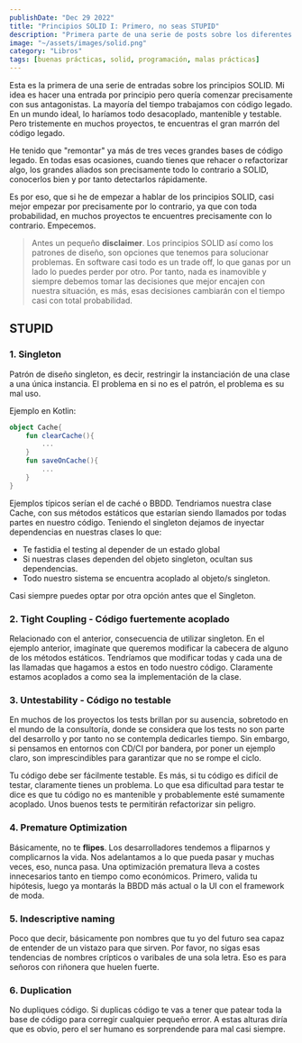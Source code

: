 ```yaml
---
publishDate: "Dec 29 2022"
title: "Principios SOLID I: Primero, no seas STUPID"
description: "Primera parte de una serie de posts sobre los diferentes principios SOLID. Empezamos con sus principios antagonistas"
image: "~/assets/images/solid.png"
category: "Libros"
tags: [buenas prácticas, solid, programación, malas prácticas]
---
```


Esta es la primera de una serie de entradas sobre los principios SOLID. Mi idea es hacer una entrada por principio 
pero quería comenzar precisamente con sus antagonistas. La mayoría del tiempo trabajamos con código legado. En un 
mundo ideal, lo haríamos todo desacoplado, mantenible y testable. Pero tristemente en muchos proyectos, 
te encuentras el gran marrón del código legado.

He tenido que "remontar" ya más de tres veces grandes bases de código legado. En todas esas ocasiones, cuando tienes 
que rehacer o refactorizar algo, los grandes aliados son precisamente todo lo contrario a SOLID, conocerlos 
bien y por tanto detectarlos rápidamente.


Es por eso, que si he de empezar a hablar de los principios SOLID, casi mejor empezar por precisamente por lo 
contrario, ya que con toda probabilidad, en muchos proyectos te encuentres precisamente con lo contrario. Empecemos.

> Antes un pequeño **disclaimer**. Los principios SOLID así como los patrones de diseño, son opciones que tenemos para solucionar 
> problemas. En software casi todo es un trade off, lo que ganas por un lado lo puedes perder por otro. Por tanto, 
> nada es inamovible y siempre debemos tomar las decisiones que mejor encajen con nuestra situación, es más, 
> esas decisiones cambiarán con el tiempo casi con total probabilidad.

## STUPID

### 1. Singleton

Patrón de diseño singleton, es decir, restringir la instanciación de una clase a una única instancia. El problema en si no 
es el patrón, el problema es su mal uso. 

Ejemplo en Kotlin: 

```kotlin
object Cache{
    fun clearCache(){
        ...
    }
    fun saveOnCache(){
        ...
    }
}
```
Ejemplos típicos serían el de caché o BBDD. Tendriamos nuestra clase Cache, con sus métodos estáticos que estarían siendo llamados 
por todas partes en nuestro código. Teniendo el singleton dejamos de inyectar dependencias en nuestras clases lo que: 

- Te fastidia el testing al depender de un estado global
- Si nuestras clases dependen del objeto singleton, ocultan sus dependencias.
- Todo nuestro sistema se encuentra acoplado al objeto/s singleton.

Casi siempre puedes optar por otra opción antes que el Singleton.

### 2. Tight Coupling - Código fuertemente acoplado

Relacionado con el anterior, consecuencia de utilizar singleton. En el ejemplo anterior, imagínate que queremos modificar la cabecera 
de alguno de los métodos estáticos. Tendríamos que modificar todas y cada una de las llamadas que hagamos a estos en todo nuestro código. Claramente estamos
acoplados a como sea la implementación de la clase.

### 3. Untestability - Código no testable

En muchos de los proyectos los tests brillan por su ausencia, sobretodo en el mundo de la consultoría, donde se considera que los tests no son parte del desarrollo
y por tanto no se contempla dedicarles tiempo. Sin embargo, si pensamos en entornos con CD/CI por bandera, por poner un ejemplo claro, son imprescindibles para 
garantizar que no se rompe el ciclo.

Tu código debe ser fácilmente testable. Es más, si tu código es difícil de testar, claramente tienes un problema. Lo que esa dificultad para testar te dice es que tu código
no es mantenible y probablemente esté sumamente acoplado. Unos buenos tests te permitirán refactorizar sin peligro.

### 4. Premature Optimization

Básicamente, no te **flipes**. Los desarrolladores tendemos a fliparnos y complicarnos la vida. Nos adelantamos a lo que pueda pasar y muchas veces, eso, nunca pasa.
Una optimización prematura lleva a costes innecesarios tanto en tiempo como económicos. Primero, valida tu hipótesis, luego ya montarás la BBDD más actual o la UI 
con el framework de moda.

### 5. Indescriptive naming

Poco que decir, básicamente pon nombres que tu yo del futuro sea capaz de entender de un vistazo para que sirven. Por favor, no sigas esas tendencias de nombres crípticos 
o varibales de una sola letra. Eso es para señoros con riñonera que huelen fuerte.

### 6. Duplication

No dupliques código. Si duplicas código te vas a tener que patear toda la base de código para corregir cualquier pequeño error. A estas alturas diría que es obvio, pero el ser humano
es sorprendende para mal casi siempre.